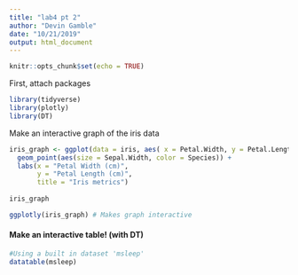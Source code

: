```yaml
---
title: "lab4 pt 2"
author: "Devin Gamble"
date: "10/21/2019"
output: html_document
---
```


```r
knitr::opts_chunk$set(echo = TRUE)
```

First, attach packages

```r
library(tidyverse)
library(plotly)
library(DT)
```

Make an interactive graph of the iris data
```r
iris_graph <- ggplot(data = iris, aes( x = Petal.Width, y = Petal.Length)) + 
  geom_point(aes(size = Sepal.Width, color = Species)) +
  labs(x = "Petal Width (cm)",
       y = "Petal Length (cm)",
       title = "Iris metrics")
  
iris_graph

ggplotly(iris_graph) # Makes graph interactive

```

#### Make an interactive table! (with DT)

```r
#Using a built in dataset 'msleep'
datatable(msleep)


```



